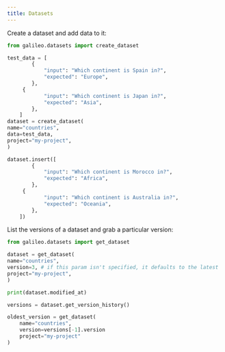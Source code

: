 ```yaml
---
title: Datasets
---
```


Create a dataset and add data to it:

```python
from galileo.datasets import create_dataset

test_data = [
        {
            "input": "Which continent is Spain in?",
            "expected": "Europe",
        },
	 {
            "input": "Which continent is Japan in?",
            "expected": "Asia",
        },
    ]
dataset = create_dataset(
name="countries", 
data=test_data,
project="my-project",
)

dataset.insert([
        {
            "input": "Which continent is Morocco in?",
            "expected": "Africa",
        },
	 {
            "input": "Which continent is Australia in?",
            "expected": "Oceania",
        },
    ])
```

List the versions of a dataset and grab a particular version:

```python
from galileo.datasets import get_dataset

dataset = get_dataset(
name="countries",
version=3, # if this param isn't specified, it defaults to the latest
project="my-project",
)

print(dataset.modified_at)

versions = dataset.get_version_history()

oldest_version = get_dataset(
	name="countries",
	version=versions[-1].version
	project="my-project"
)
